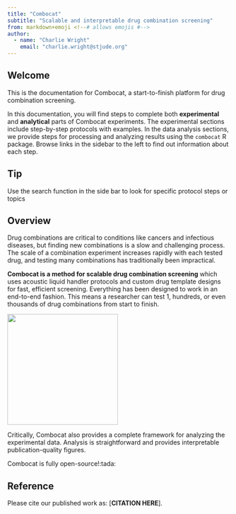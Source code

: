 ```yaml
---
title: "Combocat"
subtitle: "Scalable and interpretable drug combination screening"
from: markdown+emoji <!--# allows emojis #-->
author:
  - name: "Charlie Wright"
    email: "charlie.wright@stjude.org"
---
```


## Welcome {#welcome}

This is the documentation for Combocat, a start-to-finish platform for drug combination screening.

In this documentation, you will find steps to complete both **experimental** and **analytical** parts of Combocat experiments. The experimental sections include step-by-step protocols with examples. In the data analysis sections, we provide steps for processing and analyzing results using the `combocat` R package. Browse links in the sidebar to the left to find out information about each step.

::: {.callout-tip}
## Tip
Use the search function in the side bar to look for specific protocol steps or topics
:::

## Overview

Drug combinations are critical to conditions like cancers and infectious diseases, but finding new combinations is a slow and challenging process. The scale of a combination experiment increases rapidly with each tested drug, and testing many combinations has traditionally been impractical.

**Combocat is a method for scalable drug combination screening** which uses acoustic liquid handler protocols and custom drug template designs for fast, efficient screening. Everything has been designed to work in an end-to-end fashion. This means a researcher can test 1, hundreds, or even thousands of drug combinations from start to finish.

![](images/experiment_scale.svg){width="250"}

Critically, Combocat also provides a complete framework for analyzing the experimental data. Analysis is straightforward and provides interpretable publication-quality figures.

Combocat is fully open-source!:tada:

## Reference

Please cite our published work as: \[**CITATION HERE**\].
